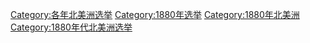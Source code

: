 [[Category:各年北美洲选举|Category:各年北美洲选举]]
[[Category:1880年选举|Category:1880年选举]]
[[Category:1880年北美洲|Category:1880年北美洲]]
[[Category:1880年代北美洲选举|Category:1880年代北美洲选举]]